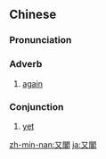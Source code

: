 {{also|又阁}}
==Chinese==
{{zh-forms|s=又阁|alt=又擱,又佫,又更,又復}}

===Pronunciation===
{{zh-pron
|mn=iū-koh
|cat=adv,con
}}

===Adverb===
{{zh-adv}}

# {{lb|zh|Min Nan}} [[again]]
#: {{zh-x|^舊年 阿母{bú} 看 對面 的 小學 又閣 咧 辦 成{sêng}人{jîn} 教育 班|Last year, Mom saw that the primary school across the road was organizing an adult education class '''again'''.|TW|ref={{lang|zh|李月瑛}}, [http://language104.ntpc.edu.tw/Upfile/02國中組文章（定）_4.pdf {{lang|zh|阿母讀冊記}}]}}

===Conjunction===
{{zh-con}}

# {{lb|zh|Min Nan}} [[yet]]
#: {{zh-x|毋 捌{bat}字 的 阿母{bú} 想欲 去 讀冊 又閣 躊躇{tû}，驚 講 會 讀 無 冊。|My illiterate mom wanted to study, and '''yet''' she hesitated, afraid that she would not be able to study.|TW|ref={{lang|zh|李月瑛}}, [http://language104.ntpc.edu.tw/Upfile/02國中組文章（定）_4.pdf {{lang|zh|阿母讀冊記}}]}}

[[zh-min-nan:又閣]]
[[ja:又閣]]